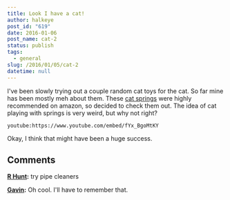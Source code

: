 ```yaml
---
title: Look I have a cat!
author: halkeye
post_id: "619"
date: 2016-01-06
post_name: cat-2
status: publish
tags:
  - general
slug: /2016/01/05/cat-2
datetime: null
---
```


I've been slowly trying out a couple random cat toys for the cat. So far mine has been mostly meh about them. These [cat springs](https://www.amazon.ca/gp/product/B000CMKHDG?) were highly recommended on amazon, so decided to check them out. The idea of cat playing with springs is very weird, but why not right?

`youtube:https://www.youtube.com/embed/fYx_BgoMtKY`

Okay, I think that might have been a huge success.

## Comments

**[R Hunt](#5728 "2016-01-06 23:51:00"):** try pipe cleaners

**[Gavin](#5729 "2016-01-07 00:07:00"):** Oh cool. I'll have to remember that.

